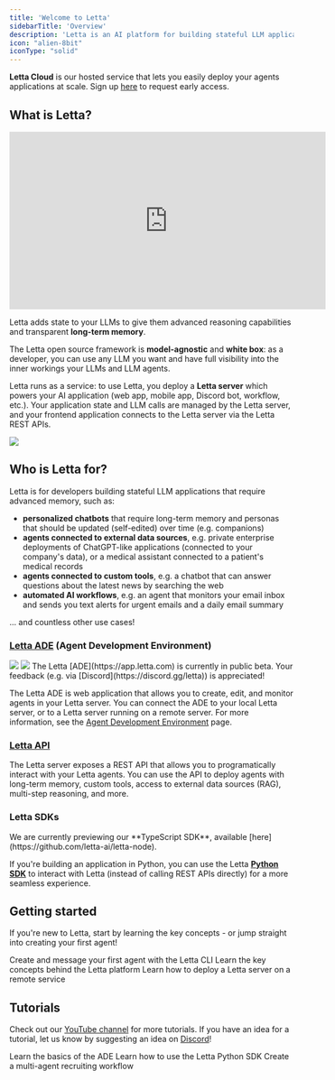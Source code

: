 ```yaml
---
title: 'Welcome to Letta'
sidebarTitle: 'Overview'
description: 'Letta is an AI platform for building stateful LLM applications.'
icon: "alien-8bit"
iconType: "solid"
---
```


<Note>**Letta Cloud** is our hosted service that lets you easily deploy your agents applications at scale. Sign up [here](https://forms.letta.com/early-access) to request early access.</Note>

## What is Letta?

<iframe
  width="560"
  height="315"
  src="https://www.youtube.com/embed/0kW6oClCesE"
  title="YouTube video player"
  frameborder="0"
  allow="accelerometer; autoplay; clipboard-write; encrypted-media; gyroscope; picture-in-picture"
  allowfullscreen
></iframe>

Letta adds state to your LLMs to give them advanced reasoning capabilities and transparent **long-term memory**.

The Letta open source framework is **model-agnostic** and **white box**: as a developer, you can use any LLM you want and have full visibility into the inner workings your LLMs and LLM agents.

Letta runs as a service: to use Letta, you deploy a **Letta server** which powers your AI application (web app, mobile app, Discord bot, workflow, etc.). Your application state and LLM calls are managed by the Letta server,
and your frontend application connects to the Letta server via the Letta REST APIs.

<Frame caption="Letta enables you to build advanced agents compatible with any model. Letta agents have long-term memory, which is highly configurable and can even be shared between different agents.">
  <img src="/images/letta_overview.png" />
</Frame>

## Who is Letta for?

Letta is for developers building stateful LLM applications that require advanced memory, such as:
* **personalized chatbots** that require long-term memory and personas that should be updated (self-edited) over time (e.g. companions)
* **agents connected to external data sources**, e.g. private enterprise deployments of ChatGPT-like applications (connected to your company's data), or a medical assistant connected to a patient's medical records
* **agents connected to custom tools**, e.g. a chatbot that can answer questions about the latest news by searching the web
* **automated AI workflows**, e.g. an agent that monitors your email inbox and sends you text alerts for urgent emails and a daily email summary

... and countless other use cases!

### [Letta ADE](https://app.letta.com) (Agent Development Environment)
<Frame caption="The ADE is a graphical user interface for creating, deploying, interacting with and observing your Letta agents.">
  <img className="block w-300 dark:hidden" src="https://raw.githubusercontent.com/letta-ai/letta/refs/heads/main/assets/example_ade_screenshot_light.png" />
  <img className="hidden w-300 dark:block" src="https://raw.githubusercontent.com/letta-ai/letta/refs/heads/main/assets/example_ade_screenshot.png" />
</Frame>

<Note>
The Letta [ADE](https://app.letta.com) is currently in public beta. Your feedback (e.g. via [Discord](https://discord.gg/letta)) is appreciated!
</Note>

The Letta ADE is web application that allows you to create, edit, and monitor agents in your Letta server.
You can connect the ADE to your local Letta server, or to a Letta server running on a remote server.
For more information, see the [Agent Development Environment](/agent-development-environment/ade) page.


### [Letta API](https://docs.letta.com/api-reference)
The Letta server exposes a REST API that allows you to programatically interact with your Letta agents.
You can use the API to deploy agents with long-term memory, custom tools, access to external data sources (RAG), multi-step reasoning, and more.

### Letta SDKs

<Note>
We are currently previewing our **TypeScript SDK**, available [here](https://github.com/letta-ai/letta-node). 
</Note>

If you're building an application in Python, you can use the Letta **[Python SDK](http://localhost:3000/python-reference)** to interact with Letta (instead of calling REST APIs directly) for a more seamless experience.

## Getting started

If you're new to Letta, start by learning the key concepts - or jump straight into creating your first agent!

<CardGroup cols={3}>
  <Card title="Quickstart" icon="bolt" href="/quickstart">
    Create and message your first agent with the Letta CLI
  </Card>
  <Card title="Intro to Letta" icon="cubes" href="/concepts"> 
    Learn the key concepts behind the Letta platform
  </Card>
  <Card title="Deploy" icon="rocket" href="/deployment">
    Learn how to deploy a Letta server on a remote service
  </Card>
</CardGroup>

## Tutorials

Check out our [YouTube channel](https://www.youtube.com/@letta-ai) for more tutorials. If you have an idea for a tutorial, let us know by suggesting an idea on [Discord](https://discord.gg/letta)!

<CardGroup cols={3}>
  <Card title="ADE overview" icon="square-1" href="/agent-development-environment/ade">
    Learn the basics of the ADE
  </Card>
  <Card title="Python SDK" icon="square-2" href="https://docs.letta.com/python-reference">
    Learn how to use the Letta Python SDK
  </Card>
  <Card title="Multi-agent example" icon="square-3" href="/quickstart">
    Create a multi-agent recruiting workflow 
  </Card>
</CardGroup>

